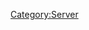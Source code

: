 {{Servercat
| server_banner = Hashirajima_server_banner.png
| jpname = 柱島泊地
| kana = はしらじまはくち
| romaji = Hashirajima Hakuchi
| engname = Hashirajima Anchorage
| location = Iwakuni City, Yamaguchi Prefecture
| seas = Seto Inland Sea, Sea of Japan, East China Sea, Pacific Ocean
| launchdate = 17 Jun 2015
| IPaddr = 203.104.209.102
| httpd = 
| xpoweredby = 
| ICMP = 
| TCP = 
| inetnum = 203.104.192.0 - 203.104.223.255
| netname = 
| descr0 =
| descr1 = 
| country = 
| org = 
| admin-c = 
| tech-c = 
| mnt-by = 
| mnt-routes = 
| mnt-lower = 
| mnt-irt = 
| status = 
| remarks0 = To report network abuse, please contact mnt-irt
| remarks1 = For troubleshooting, please contact tech-c and admin-c
| remarks2 = Report invalid contact via www.apnic.net/invalidcontact
| last-modified0 = 
| source = 
| address = 
| email = 
| abuse = 
| admin-c = 
| tech-c = 
| auth = 
| mnt-by = 
| last-modified1 = 
| organisation = 
| org-name = 
| address0 = 22nd Fl., Toranomon Hills Mori Tower, 1-23-1 Toranomon, Minato-ku, Tokyo
| address1 = 
| phone = +81-3-5155-0111
| fax-no = 
| mnt-ref = 
| mnt-by = 
| last-modified2 = 
| source = 
| role = 
| nic-hd = 
| abuse = 
| notify = 
| last-modified3 = 
| Notes = "'''Hashirajima Anchorage''' (or Hashira Island Anchorage) is the twentieth server group in Kantai Collection. The dev staff announced in their Twitter account on June 12, 2015<ref name="twelfth" />about the creation of the "new arrived server open" and the server construction started at June 13<ref name="thirteenth" />. The server was completed at 3:08 AM of June 17 and was fully operational after the game maintenance on the same day<ref name="seventeeth" />."<ref name="notes" />
<br>
== Related server notices via developer tweets ==
=== January 5th 2016 to January 7th 2016 - Temporary server closure to new entrants ===
{{{!}} class="mw-collapsible mw-collapsed wikitable"
! Click on the [Expand] button to read more.
{{!}}-
{{!}}{{MultiTweet
|MultiTweetID = Notices0701
|color = #ace
|title = Server notices

|link01 = https://twitter.com/KanColle_STAFF/status/684174443539644416
|EN01 = (Basically [[:Category:Hashirajima|Hashirajima]] server is full.)
|JP01 = 「艦これ」最新最大規模のサーバ群【柱島泊地サーバ】の着任登録枠が上限に達し、現在新規着任開放を停止しています。今週後半の再開放を目指して、現在同サーバ群着任枠の拡張を進めています。新規着任を希望する皆さん、申し訳ありません、同作業完了まで少しお待ち頂けますと幸いです。
|TL01 = 

|link02 = https://twitter.com/KanColle_STAFF/status/684534806181330945
|EN02 = (Basically new player slots opening soon - ETA January 7th 2016 afternoon, etc on [[:Category:Hashirajima|Hashirajima]] server.)
|JP02 = 「艦これ」最新最大規模のサーバ群【柱島泊地サーバ】の着任登録枠が上限に達し、新規着任開放を停止しています。現在同サーバ群の整備/拡張作業を進めています。明日【1/7(木)】午後以降に、新規着任サーバ開放を再開できる見込みです。
|TL02 = 

|link03 = https://twitter.com/KanColle_STAFF/status/684905560777490432
|EN03 = &nbsp;
|JP03 = 現在「艦これ」最新最大規模のサーバ群【柱島泊地サーバ】の整備/拡張作業を進めています。本日【1/7(木)】午後以降に、新規着任サーバ開放を再開できる見込みです。
※問題なく準備が整えば、本日【14:00】より新規着任サーバ開放を再開予定です。
|TL03 = 

|link04 = https://twitter.com/KanColle_STAFF/status/684985680095608832
|EN04 = &nbsp;
|JP04 = 【柱島泊地サーバ】の整備/拡張作業が完了致しました。予定より少し遅くなって申し訳ありません。本日【1/7(木) 16:00】より、新規着任サーバ開放を再開致します。「艦これ」に新規着任希望の皆さんは、【16:00】以降にご接続ください。どうぞよろしくお願い致します！
|TL04 = 

|link05 = https://twitter.com/KanColle_STAFF/status/684990615478616068
|EN05 = &nbsp;
|JP05 = 「艦これ」新規着任をご希望の皆さん、大変お待たせ致しました！【柱島泊地サーバ】による新規着任常時サーバ開放を再開しました。新規着任ご希望の方は、「艦これ」登録後、【柱島泊地サーバ】にご接続ください。※お使いのブラウザのキャッシュを削除すると、スムーズな着任が可能です。
|TL05 = 
}}
{{!}}}

=== February 8th 2016 - February 23rd 2016. Temporary server closure for new entrants ===
{{{!}} class="mw-collapsible mw-collapsed wikitable"
! Click on the [Expand] button to read more.
{{!}}-
{{!}}{{MultiTweet
|MultiTweetID = Notices0802
|color = #ace
|title = Server notices

|link01 = https://twitter.com/KanColle_STAFF/status/696522824995835904
|JP01 = 「艦これ」最新最大規模のサーバ群【柱島泊地サーバ】の着任登録枠が上限に達し、現在新規着任開放を停止しています。今月中旬の再開放を目指して、同サーバ群着任枠の整備/拡張準備を進めています。新規着任を希望する皆さん、申し訳ありません、同拡張完了までお待ち頂けますと幸いです。
|EN01 = ([[:Category:Hashirajima|Hashirajima]] server has reached its maximum again, registration entries closed)
<!--|TL01 =--> 

|link02 = https://twitter.com/KanColle_STAFF/status/698039947945611267
|JP02 = 【「艦これ」新規着任希望の皆さんへ】
「艦これ」最大規模サーバ群【柱島泊地サーバ】の着任登録枠が上限に達し、現在新規着任開放を停止しています。今月中旬以降の再開放予定でしたが、若干遅れる見込みです。申し訳ありません、今少しの間、お待ち頂けますようお願い申し上げます。
|EN02 = '''Rough translation''':<br>To new admiral registrations:<br>Out of all the servers receiving the most (admiral) registrations on [[:Category:Hashirajima|Hashirajima]], currently new registrations are closed. We are planning to reopen (for new registrations) towards the middle of February. We apologise for this and for this short period of time we ask for your patience during this time.
|TL02 = [[User:Crazy teitoku|Crazy teitoku]]

|link03 = https://twitter.com/KanColle_STAFF/status/700242468403478528
|JP03 = 「艦これ」最大規模のサーバ群【柱島泊地サーバ】の着任登録枠が上限に達し、現在新規着任開放を停止しています。来週中の再開放を目指して、現在各サーバ群着任枠の整備及び拡張準備を進めています。新規着任を希望する皆さん、申し訳ありません、もう少しだけお待ち頂けますと幸いです。
|EN03 = '''Rough translation''':<br> The server receiving most entrants [[:Category:Hashirajima|Hashirajima server]] is still closed (for registrations) due to its limits (with the amount of players). Sometime in the middle of next week we look at reopening the server (for new registrations), currently we are preparing for such activities. New and hopeful admirals, we hope you'll be looking forward to this minor delay as we sincerely apologise for this. 
|TL03 = [[User:Crazy teitoku|Crazy teitoku]]

|link04 = https://twitter.com/KanColle_STAFF/status/700849566111834112
|JP04 = 「艦これ」最大規模サーバ群【柱島泊地サーバ】着任登録枠が上限に達し、新規着任開放を停止しています。来週【2/23(火)】の再開放を目指して、現在各サーバ群着任枠整備及び同拡張準備を進めています。新規着任希望の皆さん、申し訳ありません、来週半ば迄お待ち頂けますと幸いです。
|EN04 = '''Rough translation''':<br> The server receiving most entrants [[:Category:Hashirajima|Hashirajima server]] is still closed (for registrations) due to its limits (with the amount of players). Presently, we are currently preparing for the reopening (for new registrations) next week 【23rd of February (Tuesday)】. We sincerely apologise for the new "brimming" admirals to wait until half of next week.
|TL04 = [[User:Crazy teitoku|Crazy teitoku]]

|link05 = https://twitter.com/KanColle_STAFF/status/701555638208372736
|JP05 = 「艦これ」最大規模サーバ群【柱島泊地サーバ】着任枠が上限に達し、新規着任開放を停止中です。現在「艦これ」運営鎮守府では、明日【2/23(火)】より再開放を開始すべく、開放可能な各稼働サーバ群の着任枠整備及び同拡張作業を進めています。初動は複数サーバ群を開放予定です。
|EN05 = '''Rough translation''':<br>Currently because [[:Category:Hashirajima|Hashirajima]] is overloaded with new registrations, new registrations are closed. Tomorrow 【23rd February 2016 (Tuesday)】 we plan to reopen servers that has any available slots (for new players).
|TL05 = [[User:Crazy teitoku|Crazy teitoku]]

|link06 = https://twitter.com/KanColle_STAFF/status/701928158581256192
|JP06 = 本日【2/23(火) 14:00】より、「艦これ」最大規模サーバ群【柱島泊地サーバ】を基幹とする複数サーバ群を投入して、新規着任開放を再開致します！「艦これ」新規着任をご希望の方は、開放開始後に「艦これ」にご接続ください。ようこそ「艦これ」と「艦娘」たちの世界へ！
|EN06 = '''Rough translation''':<br> From 23rd of February (Tuesday) 14:00 hrs (JST time) onwards, the server accepting the most entrants [[:Category:Hashirajima|Hashirajima]] along with other [[Servers|servers]] will be reopening their doors to new registrations! To the brimming new admirals to Kancolle, please try joining Kancolle after the new registrations has been opened/started. Welcome to the world of Kancolle and Kanmusume people!
|TL06 = [[User:Crazy teitoku|Crazy teitoku]]

|link07 = https://twitter.com/KanColle_STAFF/status/702003021518020608
|JP07 = 本日「艦これ」最大規模サーバ群【柱島泊地サーバ】を基幹とする複数サーバ群を投入して、新規着任サーバ開放を再開しています！「艦これ」新規着任をご希望の方は、「艦これ」登録後、ご接続ください。ようこそ「艦これ」と「艦娘」たちの世界へ…新規提督の皆さんの着任を歓迎致します！
|EN07 = '''Rough translation''':<br> Today the server overseeing the largest amounts of entrants currently 【[[:Category:Hashirajima|Hashirajima]]】 has been reopened for new registrations. To the brimming new admirals, after registering, please try joining. Welcome to the world of Kancolle and Kanumusu people. We welcome to the new admirals taking up their posts!
|TL07 = [[User:Crazy teitoku|Crazy teitoku]]

|link08 = https://twitter.com/KanColle_STAFF/status/702005210659467264
|JP08 = 【新規着任された提督の皆さんへ】
現在「艦これ」は、期間限定海域【出撃！礼号作戦】を作戦展開中です。新規着任された提督の皆さんは、期間限定作戦海域にいきなり突入せず、まずは艦隊戦力と戦備の充実を優先して頂けますと幸いです。「艦娘」たちを、どうぞよろしくお願い致します！
|EN08 = '''Rough translation''':<br> To the new admirals:<br> Currently the Kancolle game is in the middle of 【[[Winter 2016 Event|Sortie! Operation Rei-Gō]]】. To every new admirals in order to rush into the current operation, first you must strengthen the force of your fleet. Your kanmusume will gladly look forward to your cooperation!
|TL08 = [[User:Crazy teitoku|Crazy teitoku]]

|link09 = https://twitter.com/KanColle_STAFF/status/702038665875197956
|JP09 = 本日より整備/拡張を行った複数サーバ群を投入して、新規着任サーバ開放を再開しています。本日これまでに約8,000名規模の新規提督が着任され、【柱島泊地サーバ】以外は再び満杯となりました。「艦これ」最新最大サーバ群【柱島泊地サーバ】は、常時新規着任開放を継続致します。
|EN09 = '''Rough translation''':<br> From today onwards with the expansion of the select servers receiving new registrations, currently those servers are reopen. So far today we have received approximately 8,000 new entrants apart from those entering into 【[[:Category:Hashirajima|Hashirajima]]】 and as a result have now become full. The newest server that is/has been receiving the new entrants【[[:Category:Hashirajima|Hashirajima]]】 will continue as usual to receive any new admirals taking up their posts.
|TL09 = [[User:Crazy teitoku|Crazy teitoku]]

|link10 = https://twitter.com/KanColle_STAFF/status/702040080953659393
|JP10 = 現在「艦これ」最新最大サーバ群【柱島泊地サーバ】は、常時新規着任開放を実施しています。何度か試みても着任できない方は、下記をお試し下さい。
・お使いのPCの時計を現在時刻に合わせる。
・ブラウザのキャッシュ(インターネット一時ファイル)を削除後に接続する。
|EN10 = '''Rough translation''':<br>Currently, the newest server that is/has been receiving the new entrants【[[:Category:Hashirajima|Hashirajima]]】 has been set to receive new entrants as per usual. To those who are constantly retrying to get into the game, please try the following.<br>
・Sync your PC's time with a time server to ensure that your time is perfectly in sync.<br>
・Clear your browser cache (temporary internet files).
|TL10 = [[User:Crazy teitoku|Crazy teitoku]]

|link11 = https://twitter.com/KanColle_STAFF/status/702291945964466176
|JP11 = 昨日より整備/拡張を施した複数サーバ群を投入して、新規着任サーバ開放を再開しています。昨日中に約10,000名規模の新規提督が着任され、【柱島泊地サーバ】以外は再び満杯となりました。「艦これ」最新最大サーバ群【柱島泊地サーバ】は、常時新規着任サーバ開放を継続実施中です。
|EN11 = '''Rough translation''':<br>Yesterday's server expansion, we are still currently accepting new entrants. Yesterday we received approximately 10,000 new entrants on servers that are not 【[[:Category:Hashirajima|Hashirajima]]】, as a result those other [[Servers|servers]] became full. The newest server that is/has been receiving the new entrants【[[:Category:Hashirajima|Hashirajima]]】 will continue as usual to receive any new admirals taking up their posts.
|TL11 = [[User:Crazy teitoku|Crazy teitoku]]
}}
{{!}}}

=== March 14th 2016 - March 18th 2016. Temporary server closure for new entrants ===
{{{!}} class="mw-collapsible mw-collapsed wikitable"
! Click on the [Expand] button to read more.
{{!}}-
{{!}}{{MultiTweet
|MultiTweetID = Notices1403
|color = #ace
|title = Server notices

|link01 = https://twitter.com/KanColle_STAFF/status/709314686324330496
|JP01 = 開放中だった【柱島泊地サーバ】の着任登録枠が本日上限に達し、現在新規着任開放を停止しています。各サーバ群着任枠の整理及び拡張作業を進めています。新規着任を希望する皆さん、申し訳ありません、同拡張完了までお待ち頂けますと幸いです。一週間以内の開放再開に努めます。
|EN01 = &nbsp;
|TL01 = 

|link02 = https://twitter.com/KanColle_STAFF/status/709539951168217088
|JP02 = 「艦これ」最新最大規模の【柱島泊地サーバ】の着任登録枠が上限に達し、新規着任開放を停止しています。現在各サーバ群着任枠の整理及び拡張作業を進めています。新規着任を希望する皆さん、申し訳ありません、同拡張完了までお待ち頂けますと幸いです。今週末までの開放再開を目指します。
|EN02 = &nbsp;
|TL02 = 

|link03 = https://twitter.com/KanColle_STAFF/status/710251650565349376
|JP03 = 「艦これ」全サーバ群の着任登録枠が上限に達し、新規着任開放を停止しています。現在各サーバ群着任枠の整理及び拡張作業を進めています。新規着任を希望する皆さん、申し訳ありません、同準備完了までお待ち頂けますと幸いです。最速で明日【3/18(金) 午後】より開放再開予定です。
|EN03 = &nbsp;
|TL03 = 

|link04 = https://twitter.com/KanColle_STAFF/status/710709151836409856
|JP04 = 「艦これ」各サーバ群着任枠の整理及び拡張作業が完了し、新規着任サーバ再開放の準備が整いました。本日この後【17:00】より、「艦これ」最新最大規模【柱島泊地サーバ】をはじめとする九つのサーバ群を投入、新規着任常時サーバ開放を再開致します。どうぞよろしくお願い致します！
|EN04 = The server has been reinforced and is prepared to be reopened again. [[:Category:Hashirajima|Hashirajima]] will be reopening again today at 17:00 hrs JST (Today as in Friday 18th March, 2016). (translit.)
|TL04 = 

|link05 = https://twitter.com/KanColle_STAFF/status/710740025101561856
|JP05 = 本日【17:00】より、「艦これ」最新最大規模【柱島泊地サーバ】をはじめとする複数のサーバ群を投入、新規着任常時サーバ開放を再開致しました。「艦これ」新規着任を希望される皆さん、大変お待たせ致しました…「艦これ」と「艦娘」の世界へようこそ！皆さんの着任を歓迎致します！
|EN05 = The server has been reopened and that they're welcoming new admirals. (translit.)
|TL05 = 

|link06 = https://twitter.com/KanColle_STAFF/status/711006127849222144
|JP06 = 現在「艦これ」最新最大規模【柱島泊地サーバ】を基幹とする複数のサーバ群を投入し、新規着任常時サーバ開放を再開しています。「艦これ」新規着任を希望される皆さんは、お使いのブラウザのキャッシュをクリアしてご接続ください。どうぞよろしくお願い致します！
|EN06 = &nbsp;
|TL06 = 
}}
<br>
{{!}}}

=== May 08th 2016 server re-opening to new admirals ===
* On the 8th of May 2016 during [[Spring 2016 Event]], this server, along with a select few other servers were open to new entrants into KanColle. Please click on [Expand] to the right to see more information.<br>

<div class="mw-collapsible mw-collapsed">
:The following servers were made accessible to new players: [[:Category:Brunei|Brunei]], [[:Category:Hitokappu Bay|Hitokappu Bay]], [[:Category:Paramushiru|Paramushir]], [[:Category:Kanoya|Kanoya]], [[:Category:Iwagawa|Iwagawa]], as well as the usual [[:Category:Hashirajima|Hashirajima]] server.
:In addition to the opening of the following servers, the following related tweets addressing to new players about the [[Spring 2016 Event]] are as follows:
{{MultiTweet
|MultiTweetID = Notices0805
|color = #ace
|title = Server notices 

|link01 = https://twitter.com/KanColle_STAFF/status/728753587744968704
|JP01 = 現在全ての「艦これ」稼働サーバ群着任枠が満杯で、新規着任不可能な状態となっています。春イベ実施中の各既存サーバの安定を確保しつつ、各サーバ群の着任枠の整備＆拡張を急いでいます。新規着任ご希望の皆さん、お待たせして申し訳ありません。明日【5/8(日)】開放開始の予定です。
|EN01 = &nbsp;
|TL01 = 

|link02 = https://twitter.com/KanColle_STAFF/status/729126216335118336
|JP02 = 現在全ての「艦これ」稼働サーバ群着任枠が満杯となっており、新規着任が不可能な状態となっています。新規着任をお待ちの皆さん、お待たせして申し訳ありません、現在同着任再開放の最終準備進めています。本日午後【5/8(日) 14:00】より、新規着任サーバ開放を再開予定です。
|EN02 =  &nbsp;
|TL02 = 

|link03 = https://twitter.com/KanColle_STAFF/status/729127653471485952
|JP03 = 【本日より新規着任される提督の皆さんへ】1/2
現在「艦これ」で春イベ2016:期間限定海域を展開中です。期間限定海域攻略には、艦隊戦力の充実と資源などの戦備の備蓄が大切です。いきなり作戦海域へ突入せず、まず、通常海域で艦隊戦力の拡充に努めていただけますと幸いです。
|EN03 = &nbsp;
|TL03 = 

|link04 = https://twitter.com/KanColle_STAFF/status/729128742614765568
|JP04 =  【本日より新規着任される提督の皆さんへ】2/2
着任後、通常海域の攻略や任務等によって艦隊戦力が充実し、艦娘たちの練度(レベル)が上がってきたら、期間限定海域:第一作戦海域の攻略を目標に、イベ海域にも挑戦していただけますと幸いです。同海域ではレア艦娘との邂逅も可能です。
|EN04 = &nbsp;
|TL04 = 

|link05 = https://twitter.com/KanColle_STAFF/status/729174703563104257
|JP05 = 「艦これ」新規着任をお待ちの皆さん、大変お待たせいたしました。計六つのサーバ群を以て、「艦これ」新規着任サーバ開放を再開いたしました！「艦これ」新規着任ご希望の方は、お使いのブラウザの【キャッシュを削除】してご接続ください。どうぞよろしくお願いいたします。
|EN05 = &nbsp;
|TL05 = 
}}
:The following tweet links are screenshots showing that these few servers are/were opened (as of 8th May 2016):
{{Tweet
|poster = [https://twitter.com/_yaya_yaya ‏_yaya_yaya]
|link = https://twitter.com/_yaya_yaya/status/729182193621204992
|JP = http://pbs.twimg.com/media/Ch6TVQeVIAAPiX8.jpg <br> https://pbs.twimg.com/media/Ch6TVQeVIAAPiX8.jpg
}}
:On 13th May 2016, both [[:Category:Brunei|Brunei]] as well as [[:Category:Paramushiru|Paramushir]] were closed to new entrants:
{{Tweet
|poster = [https://twitter.com/_yaya_yaya ‏_yaya_yaya]
|link = https://twitter.com/_yaya_yaya/status/731048179555164160
|JP = http://pbs.twimg.com/media/CiU0cVgUkAAdHkE.jpg <br> https://pbs.twimg.com/media/CiU0cVgUkAAdHkE.jpg
}}
</div>
{{clear}}
=== June 07th 2016 server re-opening to new admirals ===
* On the 7th of June 2016, this server, along with a select few other servers were (re-)opened to new entrants into KanColle. Please click on [Expand] to the right to see more information.<br>

<div class="mw-collapsible mw-collapsed">
:The following servers were made accessible to new players: [[:Category:Buin|Buin]], [[:Category:Tauitaui|Tawi-Tawi]], [[:Category:Parao|Palau]], [[:Category:Hitokappu_Bay|Hitokappu Bay]], [[:Category:Paramushiru|Paramushir]], [[:Category:Sukumo_Bay|Sukumo Bay]], [[:Category:Kanoya|Kanoya]], [[:Category:Iwagawa|Iwagawa]], [[:Category:Saiki-wan|Saiki-wan]], as well as the usual [[:Category:Hashirajima|Hashirajima]] server.
:In addition to the opening of the following servers, the following related tweets addressing to new players are as follows:
{{MultiTweet
|MultiTweetID = Notices0706
|color = #ace
|title = Server notices for 7th of June 2016

|link01 = https://twitter.com/KanColle_STAFF/status/736735034623680512
|JP01 = 現在「艦これ」稼働全サーバ群の着任枠が満杯となっており、新規着任不可能な状態となっています。新規着任ご希望の皆さん、お待たせして申し訳ありません。現在各サーバ群着任枠の整備＆拡張を進めています。春イベ完了後、来月六月の可能な限り早いタイミングで、再開放を開始予定です。
|EN01 = Basically, they are telling you that the servers are closed for new entrants and to please wait until the end of [[Spring 2016 Event]], the first few weeks of June 2016.
|TL01 = Rough: [[User:Crazy teitoku|Crazy teitoku]]

|link02 = https://twitter.com/KanColle_STAFF/status/737444806079578112
|JP02 = 現在全ての「艦これ」稼働サーバ群の着任枠が満杯となり、新規着任が不可能な状態となっています。新規着任ご希望の皆さん、お待たせして申し訳ありません。各サーバ群着任枠の整備＆拡張を進めています。春イベ完了後、六月の可能な限り早いタイミングで再開放を実施すべく現在準備中です。
|EN02 = &nbsp;
|TL02 = 

|link03 = https://twitter.com/KanColle_STAFF/status/738172613558575104
|JP03 = 全ての「艦これ」稼働サーバ群の着任枠が上限に達しており、新規着任が不可能な状態となっています。新規着任を希望される皆さん、お待たせして申し訳ありません。現在各サーバ群着任枠の整備＆拡張を急いでいます。今月なるべく早いタイミングの新規着任再開放に努めます。
|EN03 = All the servers are completely full right now, it is not possible for new players to register and play the game. To the brimming new admirals, we are sorry and would ask you to please wait. Currently we are expanding the servers. We aim to have servers opening again to the new admirals at the earliest possible timing.
|TL03 = Rough: [[User:Crazy teitoku|Crazy teitoku]]

|link04 = https://twitter.com/KanColle_STAFF/status/738906503881445378
|JP04 = 現在「艦これ」稼働全サーバ群の着任枠が上限に達しており、新規着任が不可能な状態となっています。新規着任を希望される皆さん、お待たせして申し訳ありません。各サーバ群着任枠の整備＆拡張を進めています。週明け【6/7(火)】には新規着任開放を再開できる見込みです。
|EN04 = Currently all the servers are full, it is not possible to enlist. To the brimming new admirals, we apologise and would ask you to please wait. Currently we are expanding the servers. Next week [June 7 (Tuesday)] we plan to accept new admirals.
|TL04 = Rough: [[User:Crazy teitoku|Crazy teitoku]]

|link05 = https://twitter.com/KanColle_STAFF/status/739270095822688262
|JP05 = 現在「艦これ」稼働全サーバ群の着任枠が上限に達しており、「艦これ」新規着任が不可能となっています。新規着任を希望される皆さん、お待たせして申し訳ありません。現在各サーバ群着任枠の整備＆拡張を進めています。明後日【6/7(火)】に、新規着任開放を再開実施予定です。
|EN05 = Currently all the servers are full, it is not possible to enlist. To the brimming new admirals, we apologise and would ask you to please wait. Currently we are expanding the servers. Next week [June 7 (Tuesday)] we plan to accept new admirals.
|TL05 = Rough: [[User:Crazy teitoku|Crazy teitoku]]

|link06 = https://twitter.com/KanColle_STAFF/status/739978730680909824
|JP06 = 本日【6/7(火) 16:30】より、新規着任サーバ開放を再開予定です。新規着任を希望されている皆さん、お待たせ致しました！同開放時刻以降、ユーザー登録後に着任開放中の任意の「艦これ」サーバ群にご接続頂くことで、新規着任が可能となります。
|EN06 = From 16:30 hrs (JST) 7th of June, we plan to open the servers up to new admirals. To the brimming new admirals, the time has come!
|TL06 = Rough: [[User:Crazy teitoku|Crazy teitoku]]

|link07 = https://twitter.com/KanColle_STAFF/status/740084939752775682
|JP07 = 「幌筵泊地」「単冠湾泊地」「柱島泊地」他複数サーバ群を投入した新規着任サーバ開放、本日【6/7(火) 16:30】より再開いたしました！新規着任を希望される皆さん、ユーザー登録後「艦これ」にご接続ください。ようこそ「艦これ」と「艦娘」の世界へ。提督着任を歓迎いたします！
|EN07 = [[:Category:Paramushiru|「Paramushir」]] [[:Category:Hitokappu Bay|「Hitokappu」]] [[:Category:Hashirajima|「Hashirajima」]] amongst select few other servers have now been re-opened on 7th of June at 16:30 hrs! To the brimming new admirals please enlist into [Kancolle]. We welcome you to the world of Kanmusu(me)!
|TL07 = Rough: [[User:Crazy teitoku|Crazy teitoku]]
}}
:The following tweet links are screenshots showing that these few servers are/were opened (as of 7th June 2016):
{{Tweet
|poster = [https://twitter.com/_yaya_yaya ‏_yaya_yaya]
|link = https://twitter.com/_yaya_yaya/status/740084168130887682
|JP = http://pbs.twimg.com/media/CkVOnYTUoAAc0ng.jpg <br> https://pbs.twimg.com/media/CkVOnYTUoAAc0ng.jpg
}}
</div>
{{clear}}

==References==
<references>
* <ref name="notes">[http://kancolle.wikia.com/index.php?title=Category%3AHashirajima&diff=379081&oldid=379048 Historical edits on this page in regards to notes by [[User:RicoTrooper|RicoTrooper]]]</ref>
* <ref name="twelfth">{{Tweet
|poster = https://twitter.com/KanColle_STAFF
|link = https://twitter.com/KanColle_STAFF/status/609605122566455298
|JP = 本日土曜日午後実施の「艦これ」新規着任サーバ開放、全着任枠【終了】致しました！本日着任された新規提督の皆さん、「艦これ」と「艦娘」たちの世界へようこそ…皆さんの着任を歓迎致します！次回の「艦これ」新規着任サーバ開放は、【6/17(水曜日)】以降に実施予定です。
}}</ref>
* <ref name="thirteenth">{{Tweet
|poster = https://twitter.com/KanColle_STAFF
|link = https://twitter.com/KanColle_STAFF/status/611132659117375488
|JP = 本日この後【20:30】より、「艦これ」新規着任サーバ大規模開放を実施します！

開放日時：【6/17(水曜日) 20:30】開放開始
開放方式：【抽選】による多段階着任方式
開放規模：新規【約10,000名規模】予定
開放サーバ：新設第20サーバ群【柱島泊地サーバ】他
}}</ref>
* <ref name="seventeeth">{{Tweet
|poster = https://twitter.com/KanColle_STAFF
|link = https://twitter.com/KanColle_STAFF/status/609897502322524160
|JP = 現在「艦これ」運営鎮守府では、既存各サーバ群の強化拡張に加え、本年の新規着任の中核となる最も大型の新設サーバ群…新設第20サーバ群【柱島泊地サーバ】を鋭意設営中です。近日中の稼働＆開放開始を目指して、現在設営作業を進めています。
}}</ref>
</references>
| wikipediaref = [[wikipedia:Hashira_Island|Wikipedia's entry on Hashira Island in Yamaguchi Prefecture]]
<!-- | senka = 20 -->
}}
[[Category:Server]]